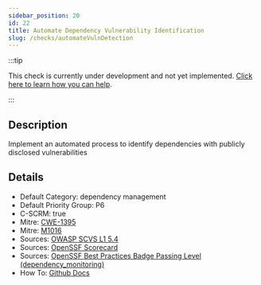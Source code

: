 ```yaml
---
sidebar_position: 20
id: 22
title: Automate Dependency Vulnerability Identification
slug: /checks/automateVulnDetection
---
```


<!-- BANNER:START -->
:::tip

This check is currently under development and not yet implemented. [Click here to learn how you can help](/contribute).

:::
<!-- BANNER:END -->

<!-- DESCRIPTION:START -->
## Description
Implement an automated process to identify dependencies with publicly disclosed vulnerabilities
<!-- DESCRIPTION:END -->

<!-- DETAILS:START -->
## Details
- Default Category: dependency management
- Default Priority Group: P6
- C-SCRM: true
- Mitre: [CWE-1395](https://cwe.mitre.org/data/definitions/1395.html)
- Mitre: [M1016](https://attack.mitre.org/mitigations/M1016/)
- Sources: [OWASP SCVS L1 5.4](https://scvs.owasp.org/scvs/v5-component-analysis/)
- Sources: [OpenSSF Scorecard](https://github.com/ossf/scorecard/blob/main/docs/checks.md#dependency-update-tool)
- Sources: [OpenSSF Best Practices Badge Passing Level (dependency_monitoring)](https://www.bestpractices.dev/en/criteria?details=true&rationale=true#1.dependency_monitoring)
- How To: [Github Docs](https://docs.github.com/en/code-security/dependabot/dependabot-security-updates/configuring-dependabot-security-updates#managing-dependabot-security-updates-for-your-repositories)

<!-- DETAILS:END -->
